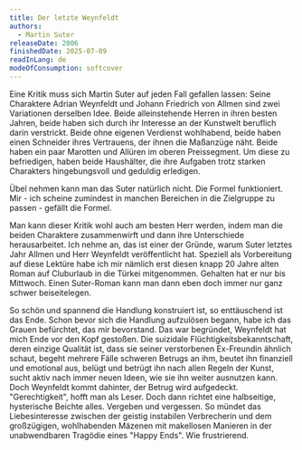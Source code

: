 ```yaml
---
title: Der letzte Weynfeldt
authors:
  - Martin Suter
releaseDate: 2006
finishedDate: 2025-07-09
readInLang: de
modeOfConsumption: softcover
---
```


Eine Kritik muss sich Martin Suter auf jeden Fall gefallen lassen: Seine Charaktere Adrian Weynfeldt und Johann Friedrich von Allmen sind zwei Variationen derselben Idee. Beide alleinstehende Herren in ihren besten Jahren, beide haben sich durch ihr Interesse an der Kunstwelt beruflich darin verstrickt. Beide ohne eigenen Verdienst wohlhabend, beide haben einen Schneider ihres Vertrauens, der ihnen die Maßanzüge näht. Beide haben ein paar Marotten und Allüren im oberen Preissegment. Um diese zu befriedigen, haben beide Haushälter, die ihre Aufgaben trotz starken Charakters hingebungsvoll und geduldig erledigen.

Übel nehmen kann man das Suter natürlich nicht. Die Formel funktioniert. Mir - ich scheine zumindest in manchen Bereichen in die Zielgruppe zu passen - gefällt die Formel.

Man kann dieser Kritik wohl auch am besten Herr werden, indem man die beiden Charaktere zusammenwirft und dann ihre Unterschiede herausarbeitet. Ich nehme an, das ist einer der Gründe, warum Suter letztes Jahr Allmen und Herr Weynfeldt veröffentlicht hat. Speziell als Vorbereitung auf diese Lektüre habe ich mir nämlich erst diesen knapp 20 Jahre alten Roman auf Cluburlaub in die Türkei mitgenommen. Gehalten hat er nur bis Mittwoch. Einen Suter-Roman kann man dann eben doch immer nur ganz schwer beiseitelegen.

So schön und spannend die Handlung konstruiert ist, so enttäuschend ist das Ende. Schon bevor sich die Handlung aufzulösen begann, habe ich das Grauen befürchtet, das mir bevorstand. Das war begründet, Weynfeldt hat mich Ende vor den Kopf gestoßen. Die suizidale Flüchtigkeitsbekanntschaft, deren einzige Qualität ist, dass sie seiner verstorbenen Ex-Freundin ähnlich schaut, begeht mehrere Fälle schweren Betrugs an ihm, beutet ihn finanziell und emotional aus, belügt und betrügt ihn nach allen Regeln der Kunst, sucht aktiv nach immer neuen Ideen, wie sie ihn weiter ausnutzen kann. Doch Weynfeldt kommt dahinter, der Betrug wird aufgedeckt. "Gerechtigkeit", hofft man als Leser. Doch dann richtet eine halbseitige, hysterische Beichte alles. Vergeben und vergessen. So mündet das Liebesinteresse zwischen der geistig instabilen Verbrecherin und dem großzügigen, wohlhabenden Mäzenen mit makellosen Manieren in der unabwendbaren Tragödie eines "Happy Ends". Wie frustrierend.
